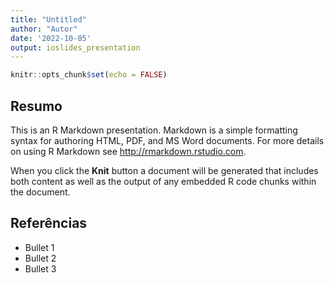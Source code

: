 ```yaml
---
title: "Untitled"
author: "Autor"
date: '2022-10-05'
output: ioslides_presentation
---
```


```r
knitr::opts_chunk$set(echo = FALSE)
```

## Resumo
<!-- Apagar o texto em inglês -->
This is an R Markdown presentation. Markdown is a simple formatting syntax for authoring HTML, PDF, and MS Word documents. For more details on using R Markdown see <http://rmarkdown.rstudio.com>.

When you click the **Knit** button a document will be generated that includes both content as well as the output of any embedded R code chunks within the document.

## Referências
<!-- substituir bullet por suas referências -->
- Bullet 1
- Bullet 2
- Bullet 3


